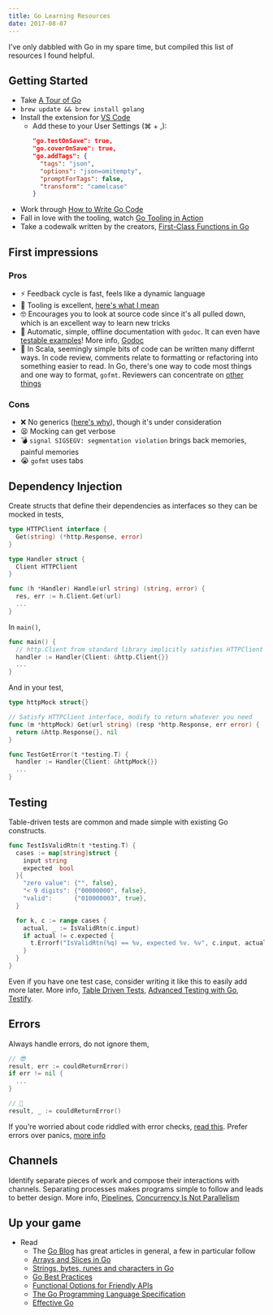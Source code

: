```yaml
---
title: Go Learning Resources
date: 2017-08-07
---
```


I've only dabbled with Go in my spare time, but compiled this list of resources I found helpful.

## Getting Started

- Take [A Tour of Go](https://tour.golang.org/welcome/1)
- `brew update && brew install golang`
- Install the extension for [VS Code](https://github.com/golang/vscode-go)
  - Add these to your User Settings (⌘ + ,):
    ```json
    "go.testOnSave": true,
    "go.coverOnSave": true,
    "go.addTags": {
      "tags": "json",
      "options": "json=omitempty",
      "promptForTags": false,
      "transform": "camelcase"
    }
    ```
- Work through [How to Write Go Code](https://golang.org/doc/code.html)
- Fall in love with the tooling, watch [Go Tooling in Action](https://www.youtube.com/watch?v=uBjoTxosSys)
- Take a codewalk written by the creators, [First-Class Functions in Go](https://golang.org/doc/codewalk/functions/)

## First impressions

### Pros

- ⚡ Feedback cycle is fast, feels like a dynamic language
- 🔨 Tooling is excellent, [here's what I mean](https://blog.golang.org/cover)
- 🤓 Encourages you to look at source code since it's all pulled down, which is an excellent way to learn new tricks
- 📖 Automatic, simple, offline documentation with `godoc`. It can even have [testable examples](https://blog.golang.org/examples)! More info, [Godoc](https://blog.golang.org/godoc)
- 📏 In Scala, seemingly simple bits of code can be written many differnt ways. In code review, comments relate to formatting or refactoring into something easier to read. In Go, there's one way to code most things and one way to format, `gofmt`. Reviewers can concentrate on [other things](https://github.com/golang/go/wiki/CodeReviewComments#go-code-review-comments)

### Cons

- ❌ No generics ([here's why](https://golang.org/doc/faq#Why_doesnt_Go_have_feature_X)), though it's under consideration
- 😫 Mocking can get verbose
- 💣 `signal SIGSEGV: segmentation violation` brings back memories, painful memories
- 😭 `gofmt` uses tabs

## Dependency Injection

Create structs that define their dependencies as interfaces so they can be mocked in tests,

```go
type HTTPClient interface {
  Get(string) (*http.Response, error)
}

type Handler struct {
  Client HTTPClient
}

func (h *Handler) Handle(url string) (string, error) {
  res, err := h.Client.Get(url)
  ...
}
```

In `main()`,

```go
func main() {
  // http.Client from standard library implicitly satisfies HTTPClient interface
  handler := Handler{Client: &http.Client{}}
  ...
}
```

And in your test,

```go
type httpMock struct{}

// Satisfy HTTPClient interface, modify to return whatever you need
func (m *httpMock) Get(url string) (resp *http.Response, err error) {
  return &http.Response{}, nil
}

func TestGetError(t *testing.T) {
  handler := Handler{Client: &httpMock{}}
  ...
}
```

## Testing

Table-driven tests are common and made simple with existing Go constructs.

```go
func TestIsValidRtn(t *testing.T) {
  cases := map[string]struct {
    input string
    expected  bool
  }{
    "zero value": {"", false},
    "< 9 digits": {"00000000", false},
    "valid":      {"010000003", true},
  }

  for k, c := range cases {
    actual, _ := IsValidRtn(c.input)
    if actual != c.expected {
      t.Errorf("IsValidRtn(%q) == %v, expected %v. %v", c.input, actual, c.expected, k)
    }
  }
}
```

Even if you have one test case, consider writing it like this to easily add more later. More info, [Table Driven Tests](https://github.com/golang/go/wiki/TableDrivenTests), [Advanced Testing with Go](https://www.youtube.com/watch?v=yszygk1cpEc), [Testify](https://github.com/stretchr/testify).

## Errors

Always handle errors, do not ignore them,

```go
// 😎
result, err := couldReturnError()
if err != nil {
  ...
}

// 🙁
result, _ := couldReturnError()
```

If you're worried about code riddled with error checks, [read this](https://blog.golang.org/errors-are-values). Prefer errors over panics, [more info](https://blog.golang.org/defer-panic-and-recover)

## Channels

Identify separate pieces of work and compose their interactions with channels. Separating processes makes programs simple to follow and leads to better design. More info, [Pipelines](https://blog.golang.org/pipelines), [Concurrency Is Not Parallelism](https://www.youtube.com/watch?v=cN_DpYBzKso)

## Up your game

- Read
  - The [Go Blog](https://blog.golang.org/index) has great articles in general, a few in particular follow
  - [Arrays and Slices in Go](https://blog.golang.org/slices)
  - [Strings, bytes, runes and characters in Go](https://blog.golang.org/strings)
  - [Go Best Practices](https://peter.bourgon.org/go-best-practices-2016/)
  - [Functional Options for Friendly APIs](https://dave.cheney.net/2014/10/17/functional-options-for-friendly-apis)
  - [The Go Programming Language Specification](https://golang.org/ref/spec)
  - [Effective Go](https://golang.org/doc/effective_go.html)
